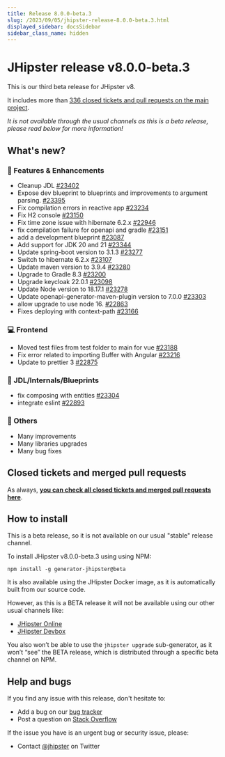 ```yaml
---
title: Release 8.0.0-beta.3
slug: /2023/09/05/jhipster-release-8.0.0-beta.3.html
displayed_sidebar: docsSidebar
sidebar_class_name: hidden
---
```


# JHipster release v8.0.0-beta.3

This is our third beta release for JHipster v8.

It includes more than [336 closed tickets and pull requests on the main project](https://github.com/jhipster/generator-jhipster/issues?q=is:closed+milestone:8.0.0-beta.3).

_It is not available through the usual channels as this is a beta release, please read below for more information!_

## What's new?

### :gem: Features & Enhancements

- Cleanup JDL [#23402](https://github.com/jhipster/generator-jhipster/pull/23402)
- Expose dev blueprint to blueprints and improvements to argument parsing. [#23395](https://github.com/jhipster/generator-jhipster/pull/23395)
- Fix compilation errors in reactive app [#23234](https://github.com/jhipster/generator-jhipster/pull/23234)
- Fix H2 console [#23150](https://github.com/jhipster/generator-jhipster/pull/23150)
- Fix time zone issue with hibernate 6.2.x [#22946](https://github.com/jhipster/generator-jhipster/pull/22946)
- fix compilation failure for openapi and gradle [#23151](https://github.com/jhipster/generator-jhipster/pull/23151)
- add a development blueprint [#23087](https://github.com/jhipster/generator-jhipster/pull/23087)
- Add support for JDK 20 and 21 [#23344](https://github.com/jhipster/generator-jhipster/pull/23344)
- Update spring-boot version to 3.1.3 [#23277](https://github.com/jhipster/generator-jhipster/pull/23277)
- Switch to hibernate 6.2.x [#23107](https://github.com/jhipster/generator-jhipster/pull/23107)
- Update maven version to 3.9.4 [#23280](https://github.com/jhipster/generator-jhipster/pull/23280)
- Upgrade to Gradle 8.3 [#23200](https://github.com/jhipster/generator-jhipster/pull/23200)
- Upgrade keycloak 22.0.1 [#23098](https://github.com/jhipster/generator-jhipster/pull/23098)
- Update Node version to 18.17.1 [#23278](https://github.com/jhipster/generator-jhipster/pull/23278)
- Update openapi-generator-maven-plugin version to 7.0.0 [#23303](https://github.com/jhipster/generator-jhipster/pull/23303)
- allow upgrade to use node 16. [#22863](https://github.com/jhipster/generator-jhipster/pull/22863)
- Fixes deploying with context-path [#23166](https://github.com/jhipster/generator-jhipster/pull/23166)

### :computer: Frontend

- Moved test files from test folder to main for vue [#23188](https://github.com/jhipster/generator-jhipster/pull/23188)
- Fix error related to importing Buffer with Angular [#23216](https://github.com/jhipster/generator-jhipster/pull/23216)
- Update to prettier 3 [#22875](https://github.com/jhipster/generator-jhipster/pull/22875)

### :paw_prints: JDL/Internals/Blueprints

- fix composing with entities [#23304](https://github.com/jhipster/generator-jhipster/pull/23304)
- integrate eslint [#22893](https://github.com/jhipster/generator-jhipster/pull/22893)

### :scroll: Others

- Many improvements
- Many libraries upgrades
- Many bug fixes

## Closed tickets and merged pull requests

As always, **[you can check all closed tickets and merged pull requests here](https://github.com/jhipster/generator-jhipster/issues?q=is:closed+milestone:8.0.0-beta.3)**.

## How to install

This is a beta release, so it is not available on our usual "stable" release channel.

To install JHipster v8.0.0-beta.3 using using NPM:

    npm install -g generator-jhipster@beta

It is also available using the JHipster Docker image, as it is automatically built from our source code.

However, as this is a BETA release it will not be available using our other usual channels like:

- [JHipster Online](https://start.jhipster.tech)
- [JHipster Devbox](https://github.com/jhipster/jhipster-devbox)

You also won’t be able to use the `jhipster upgrade` sub-generator, as it won’t “see” the BETA release, which is distributed through a specific beta channel on NPM.

## Help and bugs

If you find any issue with this release, don't hesitate to:

- Add a bug on our [bug tracker](https://github.com/jhipster/generator-jhipster/issues?state=open)
- Post a question on [Stack Overflow](http://stackoverflow.com/tags/jhipster/info)

If the issue you have is an urgent bug or security issue, please:

- Contact [@jhipster](https://twitter.com/jhipster) on Twitter
